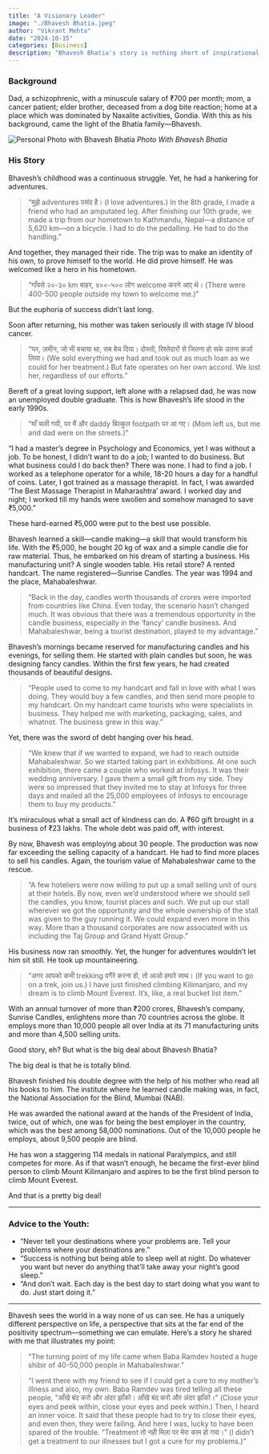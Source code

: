 ```yaml
---
title: "A Visionary Leader"
image: "./Bhavesh Bhatia.jpeg"
author: "Vikrant Mehta"
date: "2024-10-15"
categories: [Business]
description: "Bhavesh Bhatia's story is nothing short of inspirational. He started with a rented handcart as a store, and built a business employing more than 10,000 people. Read on to know how he did it."
---
```


### Background

Dad, a schizophrenic, with a minuscule salary of ₹700 per month; mom, a cancer patient; elder brother, deceased from a dog bite reaction; home at a place which was dominated by Naxalite activities, Gondia. With this as his background, came the light of the Bhatia family—Bhavesh.


![Personal Photo with Bhavesh Bhatia](Bhavesh%20Bhatia.jpeg)
*Photo With Bhavesh Bhatia*

### His Story

Bhavesh's childhood was a continuous struggle. Yet, he had a hankering for adventures.

> "मुझे adventures पसंद है। (I love adventures.) In the 8th grade, I made a friend who had an amputated leg. After finishing our 10th grade, we made a trip from our hometown to Kathmandu, Nepal—a distance of 5,620 km—on a bicycle. I had to do the pedalling. He had to do the handling."

And together, they managed their ride. The trip was to make an identity of his own, to prove himself to the world. He did prove himself. He was welcomed like a hero in his hometown.

> "गाँवसे २०-३० km बाहर, ४००-५०० लोग welcome करने आए थे। (There were 400-500 people outside my town to welcome me.)"

But the euphoria of success didn't last long. 

Soon after returning, his mother was taken seriously ill with stage IV blood cancer.

> "घर, ज़मीन, जो भी बचाया था, सब बेच दिया। दोस्तों, रिश्तेदारों से जितना हो सके उतना क़र्ज़ा लिया। (We sold everything we had and took out as much loan as we could for her treatment.) But fate operates on her own accord. We lost her, regardless of our efforts."

Bereft of a great loving support, left alone with a relapsed dad, he was now an unemployed double graduate. This is how Bhavesh's life stood in the early 1990s.

> "माँ चली गयी, पर मैं और daddy बिल्कुल footpath पर आ गए। (Mom left us, but me and dad were on the streets.)"

"I had a master's degree in Psychology and Economics, yet I was without a job. To be honest, I didn't want to do a job; I wanted to do business. But what business could I do back then? There was none. I had to find a job. I worked as a telephone operator for a while, 18-20 hours a day for a handful of coins. Later, I got trained as a massage therapist. In fact, I was awarded 'The Best Massage Therapist in Maharashtra' award. I worked day and night; I worked till my hands were swollen and somehow managed to save ₹5,000."

These hard-earned ₹5,000 were put to the best use possible.

Bhavesh learned a skill—candle making—a skill that would transform his life. With the ₹5,000, he bought 20 kg of wax and a simple candle die for raw material. Thus, he embarked on his dream of starting a business. His manufacturing unit? A single wooden table. His retail store? A rented handcart. The name registered—Sunrise Candles. The year was 1994 and the place, Mahabaleshwar.

> "Back in the day, candles worth thousands of crores were imported from countries like China. Even today, the scenario hasn't changed much. It was obvious that there was a tremendous opportunity in the candle business, especially in the 'fancy' candle business. And Mahabaleshwar, being a tourist destination, played to my advantage."

Bhavesh's mornings became reserved for manufacturing candles and his evenings, for selling them. He started with plain candles but soon, he was designing fancy candles. Within the first few years, he had created thousands of beautiful designs.

> "People used to come to my handcart and fall in love with what I was doing. They would buy a few candles, and then send more people to my handcart. On my handcart came tourists who were specialists in business. They helped me with marketing, packaging, sales, and whatnot. The business grew in this way."

Yet, there was the sword of debt hanging over his head.

> "We knew that if we wanted to expand, we had to reach outside Mahabaleshwar. So we started taking part in exhibitions. At one such exhibition, there came a couple who worked at Infosys. It was their wedding anniversary. I gave them a small gift from my side. They were so impressed that they invited me to stay at Infosys for three days and mailed all the 25,000 employees of Infosys to encourage them to buy my products."

It's miraculous what a small act of kindness can do. A ₹60 gift brought in a business of ₹23 lakhs. The whole debt was paid off, with interest.

By now, Bhavesh was employing about 30 people. The production was now far exceeding the selling capacity of a handcart. He had to find more places to sell his candles. Again, the tourism value of Mahabaleshwar came to the rescue.

> "A few hoteliers were now willing to put up a small selling unit of ours at their hotels. By now, even we'd understood where we should sell the candles, you know, tourist places and such. We put up our stall wherever we got the opportunity and the whole ownership of the stall was given to the guy running it. We could expand even more in this way. More than a thousand corporates are now associated with us including the Taj Group and Grand Hyatt Group."

His business now ran smoothly. Yet, the hunger for adventures wouldn't let him sit still. He took up mountaineering.

> "अगर आपको कभी trekking वगैरे करना हो, तो आओ हमारे साथ। (If you want to go on a trek, join us.) I have just finished climbing Kilimanjaro, and my dream is to climb Mount Everest. It's, like, a real bucket list item."

With an annual turnover of more than ₹200 crores, Bhavesh's company, Sunrise Candles, enlightens more than 70 countries across the globe. It employs more than 10,000 people all over India at its 71 manufacturing units and more than 4,500 selling units.

Good story, eh? But what is the big deal about Bhavesh Bhatia?

The big deal is that he is totally blind.

Bhavesh finished his double degree with the help of his mother who read all his books to him. The institute where he learned candle making was, in fact, the National Association for the Blind, Mumbai (NAB).

He was awarded the national award at the hands of the President of India, twice, out of which, one was for being the best employer in the country, which was the best among 58,000 nominations. Out of the 10,000 people he employs, about 9,500 people are blind.

He has won a staggering 114 medals in national Paralympics, and still competes for more. As if that wasn't enough, he became the first-ever blind person to climb Mount Kilimanjaro and aspires to be the first blind person to climb Mount Everest.

And that is a pretty big deal!

---

### Advice to the Youth:

- "Never tell your destinations where your problems are. Tell your problems where your destinations are."
- "Success is nothing but being able to sleep well at night. Do whatever you want but never do anything that'll take away your night's good sleep."
- "And don't wait. Each day is the best day to start doing what you want to do. Just start doing it."

--- 

Bhavesh sees the world in a way none of us can see. He has a uniquely different perspective on life, a perspective that sits at the far end of the positivity spectrum—something we can emulate. Here's a story he shared with me that illustrates my point:

> "The turning point of my life came when Baba Ramdev hosted a huge shibir of 40-50,000 people in Mahabaleshwar."

> "I went there with my friend to see if I could get a cure to my mother's illness and also, my own. Baba Ramdev was tired telling all these people, “आँखे बंद करो और अंदर झाँको। आँखे बंद करो और अंदर झाँको।” (Close your eyes and peek within, close your eyes and peek within.) Then, I heard an inner voice. It said that these people had to try to close their eyes, and even then, they were failing. And here I was, lucky to have been spared of the trouble. “Treatment तो नही मिला पर मेरा काम हो गया।” (I didn't get a treatment to our illnesses but I got a cure for my problems.)"

